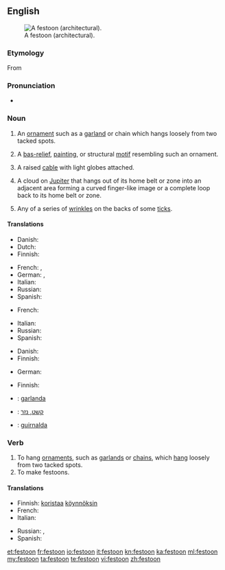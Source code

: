 ==English==
{{wikipedia}}
[[File:Guirlande Panthéon de Paris.jpg|thumb|A festoon (architectural).]]

===Etymology===
From {{etyl|fr}} {{term|feston|lang=fr}}

===Pronunciation===
* {{a|UK|US}} {{IPA|/fɛsˈtuːn/}}

===Noun===
{{en-noun}}

# An [[ornament]] such as a [[garland]] or chain which hangs loosely from two tacked spots.
# {{architecture}} A [[bas-relief]], [[painting]], or structural [[motif]] resembling such an ornament.
# A raised [[cable]] with light globes attached.
# {{astronomy}} A cloud on [[Jupiter]] that hangs out of its home belt or zone into an adjacent area forming a curved finger-like image or a complete loop back to its home belt or zone.
# Any of a series of [[wrinkle]]s on the backs of some [[tick]]s.

====Translations====
{{trans-top|ornament which hangs loosely from two tacked spots}}
* Danish: {{t-|da|guirlande|c}}
* Dutch: {{t-|nl|festoen|n}}
* Finnish: {{t|fi|koristeköynnös}}
{{trans-mid}}
* French: {{t+|fr|feston|m}}, {{t|fr|guirlande}}
* German: {{t+|de|Feston|n}}, {{t+|de|Girlande|f}}
* Italian: {{t|it|ghirlanda}}
* Russian: {{t|ru|гирлянда|f|sc=Cyrl}}
* Spanish: {{t|es|guirnalda}}
{{trans-bottom}}

{{trans-top|architecture: bas-relief, painting, or structural motif resembling a festoon}}
* French: {{t+|fr|feston|m}}
{{trans-mid}}
* Italian: {{t|it|festone}}
* Russian: {{t|ru|фестон|m|sc=Cyrl}}
* Spanish: {{t|es|festón}}
{{trans-bottom}}

{{trans-top|cable with light globes attached}}
* Danish: {{t-|da|lyskæde|c}}
* Finnish: {{t|fi|valoköynnös}}
{{trans-mid}}
* German: {{t+|de|Lichterkette|f}}
{{trans-bottom}}

{{trans-top|astronomy: cloud formation on Jupiter}}
* Finnish: {{t+|fi|silta}}
{{trans-mid}}
{{trans-bottom}}

{{trans-top|any of a series of wrinkles on the backs of some ticks}}
{{trans-mid}}
{{trans-bottom}}

{{checktrans-top}}
* {{ttbc|Catalan}}: [[garlanda]] {{f}}
{{checktrans-mid}}
* {{ttbc|Hebrew}}: [[קשט, נזר]] {{m}}
* {{ttbc|Spanish}}: [[guirnalda]] {{f}}
{{checktrans-bottom}}

===Verb===
{{en-verb}}

# To hang [[ornament]]s, such as [[garland]]s or [[chain]]s, which [[hang]] loosely from two tacked spots.
# To make festoons.

====Translations====
{{trans-top|to hang ornaments which hang loosely from two tacked spots}}
* Finnish: [[koristaa]] [[köynnös|köynnöksin]]
* French: {{t|fr|enguirlander}}
* Italian: {{t|it|inghirlandare}}
{{trans-mid}}
* Russian: {{t|ru|украшать гирляндами|sc=Cyrl}}, {{t|ru|украшать фестонами|sc=Cyrl}}
* Spanish: {{t|es|enguirnaldar}}
{{trans-bottom}}

{{trans-top|to make festoons}}
{{trans-mid}}
{{trans-bottom}}

[[et:festoon]]
[[fr:festoon]]
[[io:festoon]]
[[it:festoon]]
[[kn:festoon]]
[[ka:festoon]]
[[ml:festoon]]
[[my:festoon]]
[[ta:festoon]]
[[te:festoon]]
[[vi:festoon]]
[[zh:festoon]]